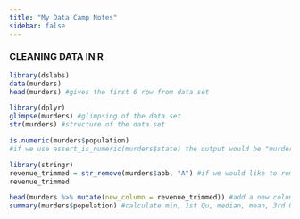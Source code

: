 ```yaml
---
title: "My Data Camp Notes"
sidebar: false 
---
```


### CLEANING DATA IN R

```r
library(dslabs)
data(murders)
head(murders) #gives the first 6 row from data set

library(dplyr)
glimpse(murders) #glimpsing of the data set
str(murders) #structure of the data set

is.numeric(murders$population)
#if we use assert_is_numeric(murders$state) the output would be "murders$state is not class 'numeric'; it has class chr. (You should install required packages for use assert_is_ functions.)

library(stringr)
revenue_trimmed = str_remove(murders$abb, "A") #if we would like to remove a chr from a string we can use str_remove func.
revenue_trimmed

head(murders %>% mutate(new_column = revenue_trimmed)) #add a new column to a data frame
summary(murders$population) #calculate min, 1st Qu, median, mean, 3rd Qu and max values for the variable.

```
